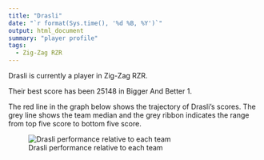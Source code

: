 ```yaml
---
title: "Drasli"
date: "`r format(Sys.time(), '%d %B, %Y')`"
output: html_document
summary: "player profile"
tags:
  - Zig-Zag RZR
---
```


Drasli is currently a player in Zig-Zag RZR.

Their best score has been 25148 in Bigger And Better 1.

The red line in the graph below shows the trajectory of Drasli's scores. The grey line shows the team median and the grey ribbon indicates the range from top five score to bottom five score.

![Drasli performance relative to each team](Drasli.jpg)
